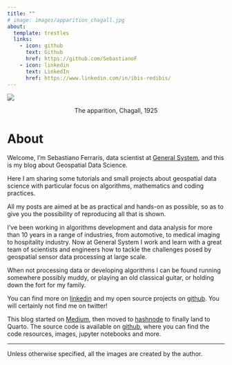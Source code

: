 ```yaml
---
title: ""
# image: images/apparition_chagall.jpg
about:
  template: trestles
  links:
    - icon: github
      text: Github
      href: https://github.com/SebastianoF
    - icon: linkedin
      text: LinkedIn
      href: https://www.linkedin.com/in/ibis-redibis/
---
```


[![](images/apparition_chagall.jpg){fig-align="center"}](https://www.marcchagallart.net/chagall-113.php)

<center>The apparition, Chagall, 1925 </center> 

# About

Welcome, I'm Sebastiano Ferraris, data scientist at [General System](https://generalsystem.com/), and this is my blog about Geospatial Data Science.

Here I am sharing some tutorials and small projects about geospatial data science with particular focus on algorithms, mathematics and coding practices.

All my posts are aimed at be as practical and hands-on as possible, so as to give you the possibility of reproducing all that is shown.

I've been working in algorithms development and data analysis for more than 10 years in a range of industries, from automotive, to medical imaging to hospitality industry. 
Now at General System I work and learn with a great team of scientists and engineers how to tackle the challenges posed by geospatial sensor data processing at large scale.

When not processing data or developing algorithms I can be found running somewhere possibly muddy, or playing an old classical guitar, or holding down the fort for my family.


You can find more on [linkedin](https://www.linkedin.com/in/ibis-redibis/) and my open source projects on [github](https://github.com/SebastianoF). You will certainly not find me on twitter!

This blog started on [Medium](https://medium.com/@sebastianof), then moved to [hashnode](https://geods.hashnode.dev/) to finally land to Quarto. 
The source code is available on [github](https://github.com/SebastianoF/GeoDsBlog), where you can find the code resources, images, jupyter notebooks and more.

-------

Unless otherwise specified, all the images are created by the author.
